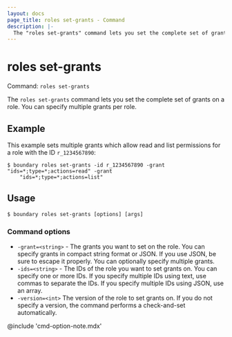 ```yaml
---
layout: docs
page_title: roles set-grants - Command
description: |-
  The "roles set-grants" command lets you set the complete set of grants on a role.
---
```


# roles set-grants

Command: `roles set-grants`

The `roles set-grants` command lets you set the complete set of grants on a role.
You can specify multiple grants per role.

## Example

This example sets multiple grants which allow read and list permissions for a role with the ID `r_1234567890`:

```shell-session
$ boundary roles set-grants -id r_1234567890 -grant "ids=*;type=*;actions=read" -grant
    "ids=*;type=*;actions=list"
```

## Usage

<CodeBlockConfig hideClipboard>

```shell-session
$ boundary roles set-grants [options] [args]
```

</CodeBlockConfig>

### Command options

- `-grant=<string>` - The grants you want to set on the role.
You can specify grants in compact string format or JSON.
If you use JSON, be sure to escape it properly.
You can optionally specify multiple grants.
- `-ids=<string>` - The IDs of the role you want to set grants on.
You can specify one or more IDs.
If you specify multiple IDs using text, use commas to separate the IDs.
If you specify multiple IDs using JSON, use an array.
- `-version=<int>` The version of the role to set grants on.
If you do not specify a version, the command performs a check-and-set automatically.

@include 'cmd-option-note.mdx'